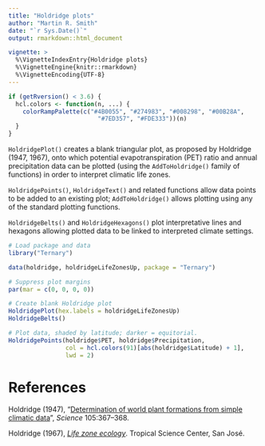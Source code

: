 ---
title: "Holdridge plots"
author: "Martin R. Smith"
date: "`r Sys.Date()`"
output: rmarkdown::html_document

vignette: >
  %\VignetteIndexEntry{Holdridge plots}
  %\VignetteEngine{knitr::rmarkdown}
  %\VignetteEncoding{UTF-8}
---

```{r hcl-colors-hack, echo=FALSE}
if (getRversion() < 3.6) {
  hcl.colors <- function(n, ...) {
    colorRampPalette(c("#4B0055", "#274983", "#008298", "#00B28A",
                         "#7ED357", "#FDE333"))(n)
  }
}
```

`HoldridgePlot()` creates a blank triangular plot, as proposed by 
Holdridge (1947, 1967), onto which potential evapotranspiration
(PET) ratio and annual precipitation data can be plotted
(using the `AddToHoldridge()` family of functions) in order to interpret
climatic life zones.

`HoldridgePoints()`, `HoldridgeText()` and related functions allow data 
points to be added to an existing plot; `AddToHoldridge()` allows plotting
using any of the standard plotting functions.

`HoldridgeBelts()` and `HoldridgeHexagons()` plot interpretative lines
and hexagons allowing plotted data to be linked to interpreted climate
settings.

```{r holdridge, fig.asp = 1}
# Load package and data
library("Ternary")

data(holdridge, holdridgeLifeZonesUp, package = "Ternary")

# Suppress plot margins
par(mar = c(0, 0, 0, 0))

# Create blank Holdridge plot
HoldridgePlot(hex.labels = holdridgeLifeZonesUp)
HoldridgeBelts()

# Plot data, shaded by latitude; darker = equitorial.
HoldridgePoints(holdridge$PET, holdridge$Precipitation,
                col = hcl.colors(91)[abs(holdridge$Latitude) + 1],
                lwd = 2)
```

# References

Holdridge (1947),
"[Determination of world plant formations from simple climatic data](https://dx.doi.org/10.1126/science.105.2727.367)",
_Science_ 105:367--368.

Holdridge (1967),
[_Life zone ecology_](https://reddcr.go.cr/sites/default/files/centro-de-documentacion/holdridge_1966_-_life_zone_ecology.pdf).
Tropical Science Center, San Jos&eacute;.
